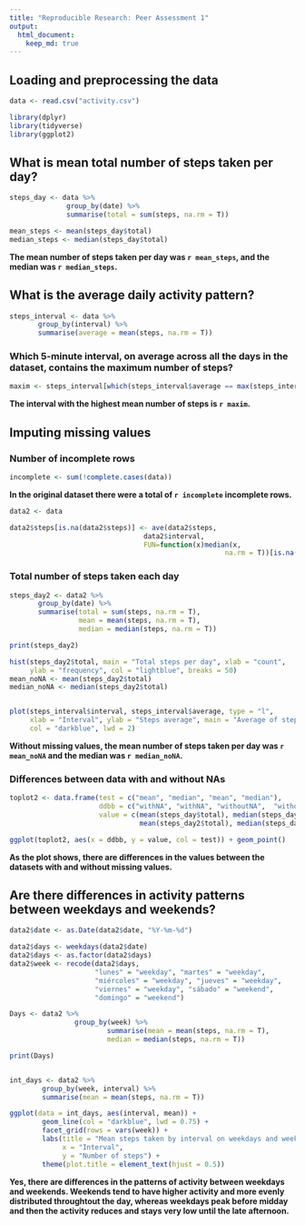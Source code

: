 ```yaml
---
title: "Reproducible Research: Peer Assessment 1"
output: 
  html_document:
    keep_md: true
---
```



## Loading and preprocessing the data


```r

data <- read.csv("activity.csv")

library(dplyr)
library(tidyverse)
library(ggplot2)

```

## What is mean total number of steps taken per day?
```r
steps_day <- data %>%
              group_by(date) %>%
              summarise(total = sum(steps, na.rm = T))

mean_steps <- mean(steps_day$total)
median_steps <- median(steps_day$total)
```

**The mean number of steps taken per day was `r mean_steps`, and the median was `r median_steps`.**


## What is the average daily activity pattern?

```r
steps_interval <- data %>%
       group_by(interval) %>%
       summarise(average = mean(steps, na.rm = T))

```


### Which 5-minute interval, on average across all the days in the dataset, contains the maximum number of steps?

```r

maxim <- steps_interval[which(steps_interval$average == max(steps_interval$average)),]
```


**The interval with the highest mean number of steps is `r maxim`.**


## Imputing missing values

### Number of incomplete rows


```r

incomplete <- sum(!complete.cases(data))

```

**In the original dataset there were a total of `r incomplete` incomplete rows.**

```r
data2 <- data

data2$steps[is.na(data2$steps)] <- ave(data2$steps,
                                 data2$interval,
                                 FUN=function(x)median(x,
                                                     na.rm = T))[is.na(data2$steps)]

```

### Total number of steps taken each day

```r
steps_day2 <- data2 %>%
       group_by(date) %>%
       summarise(total = sum(steps, na.rm = T),
                 mean = mean(steps, na.rm = T),
                 median = median(steps, na.rm = T))

print(steps_day2)

hist(steps_day2$total, main = "Total steps per day", xlab = "count", 
     ylab = "frequency", col = "lightblue", breaks = 50)
mean_noNA <- mean(steps_day2$total)
median_noNA <- median(steps_day2$total)


plot(steps_interval$interval, steps_interval$average, type = "l",
     xlab = "Interval", ylab = "Steps average", main = "Average of steps per interval",
     col = "darkblue", lwd = 2)

```

**Without missing values, the mean number of steps taken per day was `r mean_noNA` and the median was `r median_noNA`.**


### Differences between data with and without NAs

```r
toplot2 <- data.frame(test = c("mean", "median", "mean", "median"),
                      ddbb = c("withNA", "withNA", "withoutNA",  "withoutNA"), 
                      value = c(mean(steps_day$total), median(steps_day$total),
                                mean(steps_day2$total), median(steps_day2$total)))

ggplot(toplot2, aes(x = ddbb, y = value, col = test)) + geom_point()

```


**As the plot shows, there are differences in the values between the datasets with and without missing values.**


## Are there differences in activity patterns between weekdays and weekends?


```r

data2$date <- as.Date(data2$date, "%Y-%m-%d")

data2$days <- weekdays(data2$date)
data2$days <- as.factor(data2$days)
data2$week <- recode(data2$days, 
                     "lunes" = "weekday", "martes" = "weekday",
                     "miércoles" = "weekday", "jueves" = "weekday",
                     "viernes" = "weekday", "sábado" = "weekend",
                     "domingo" = "weekend")

Days <- data2 %>%
                group_by(week) %>%
                        summarise(mean = mean(steps, na.rm = T),
                        median = median(steps, na.rm = T))

print(Days)


int_days <- data2 %>%
        group_by(week, interval) %>%
        summarise(mean = mean(steps, na.rm = T))

ggplot(data = int_days, aes(interval, mean)) + 
        geom_line(col = "darkblue", lwd = 0.75) +
        facet_grid(rows = vars(week)) +
        labs(title = "Mean steps taken by interval on weekdays and weekends",
             x = "Interval", 
             y = "Number of steps") +
        theme(plot.title = element_text(hjust = 0.5))

```

**Yes, there are differences in the patterns of activity between weekdays and weekends. Weekends tend to have higher activity and more evenly distributed throughtout the day, whereas weekdays peak before midday and then the activity reduces and stays very low until the late afternoon.**

